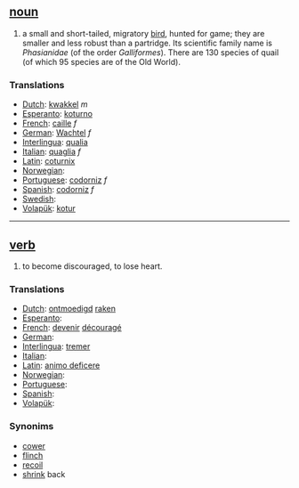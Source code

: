 == [[noun]] ==
# a small and short-tailed, migratory [[bird]], hunted for game; they are smaller and less robust than a partridge. Its scientific family name is ''Phasianidae'' (of the order ''Galliformes''). There are 130 species of quail (of which 95 species are of the Old World).

=== Translations ===
*[[Dutch]]: [[kwakkel]] ''m''
*[[Esperanto]]: [[koturno]]
*[[French]]: [[caille]] ''f''
*[[German]]: [[Wachtel]] ''f''
*[[Interlingua]]: [[qualia]]
*[[Italian]]: [[quaglia]] ''f''
*[[Latin]]: [[coturnix]]
*[[Norwegian]]: [[]]
*[[Portuguese]]: [[codorniz]] ''f''
*[[Spanish]]: [[codorniz]] ''f''
*[[Swedish]]: [[]]
*[[Volapük]]: [[kotur]]

----

== [[verb]] ==
# to become discouraged, to lose heart.

=== Translations ===
*[[Dutch]]: [[ontmoedigd]] [[raken]]
*[[Esperanto]]: [[]]
*[[French]]: [[devenir]] [[découragé]]
*[[German]]: [[]]
*[[Interlingua]]: [[tremer]]
*[[Italian]]: [[]]
*[[Latin]]: [[animo deficere]]
*[[Norwegian]]: [[]]
*[[Portuguese]]: [[]]
*[[Spanish]]: [[]]
*[[Volapük]]: [[]]

=== Synonims ===
*[[cower]]
*[[flinch]]
*[[recoil]]
*[[shrink]] back